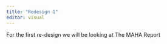```yaml
---
title: "Redesign 1"
editor: visual
---
```


For the first re-design we will be looking at The MAHA Report 